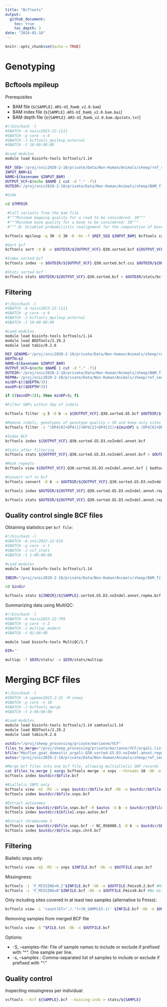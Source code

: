```yaml
---
title: "Bcftools"
output: 
  github_document:
    toc: true
    toc_depth: 3
date: "2024-01-18"
---
```


```r
knitr::opts_chunk$set(echo = TRUE)
```

# Genotyping
## Bcftools mpileup

Prerequisites \

* BAM file (`${SAMPLE}.ARS-UI_Ramb_v2.0.bam`) \
* BAM index file (`${SAMPLE}.ARS-UI_Ramb_v2.0.bam.bai`)\
* BAM depth file (`${SAMPLE}.ARS-UI_Ramb_v2.0.bam.dpstats.txt`)\

```bash
#!/bin/bash -l
#SBATCH -A naiss2023-22-1111
#SBATCH -p core -n 6
#SBATCH -J bcftools_mpileup_external
#SBATCH -t 10-00:00:00

#Load modules
module load bioinfo-tools bcftools/1.14

REF_SEQ='/proj/snic2020-2-10/private/Data/Non-Human/Animals/sheep/ref_seqs/ARS-UI_Ramb_v2.0/RepeatMasker/GCF_016772045.1_ARS-UI_Ramb_v2.0_genomic.fna'
INPUT_BAM=$1
NAME=$(basename $INPUT_BAM)
OUTPUT_VCF=$(echo $NAME | cut -d "." -f1)
OUTDIR='/proj/snic2020-2-10/private/Data/Non-Human/Animals/sheep/BAM_files/ARS-UI_Ramb_v2.0/VCF_PANELS/bcftools_mpileup'

#Code

cd $TMPDIR

 #Call variants from the bam file
 #"""Minimum mapping quality for a read to be considered: 30"""
 #"""Minimum base quality for a base to be considered: 30"""
 #"""-B: Disabled probabilistic realignment for the computation of base alignment quality (BAQ). BAQ is the Phred-scaled probability of a read base being misaligned. Applying this option greatly helps to reduce false SNPs caused by misalignments"""

bcftools mpileup -q 30 -Q 30 -B -Ou -f $REF_SEQ $INPUT_BAM| bcftools call -m -M -Ob -o ${OUTPUT_VCF}.Q30.bcf

#Sort bcf
bcftools sort -O b -o $OUTDIR/${OUTPUT_VCF}.Q30.sorted.bcf ${OUTPUT_VCF}.Q30.bcf

#Index sorted bcf
bcftools index -o $OUTDIR/${OUTPUT_VCF}.Q30.sorted.bcf.csi $OUTDIR/${OUTPUT_VCF}.Q30.sorted.bcf

#Stats sorted bcf
bcftools stats $OUTDIR/${OUTPUT_VCF}.Q30.sorted.bcf > $OUTDIR/stats/bcf_sorted/${OUTPUT_VCF}.Q30.sorted.bcf.stats.txt
```

## Filtering

```bash

#!/bin/bash -l
#SBATCH -A naiss2023-22-1111
#SBATCH -p core -n 6
#SBATCH -J bcftools_mpileup_external
#SBATCH -t 10-00:00:00

#Load modules
module load bioinfo-tools bcftools/1.14
module load BEDTools/2.29.2
module load tabix/0.2.6

REF_GENOME='/proj/snic2020-2-10/private/Data/Non-Human/Animals/sheep/ref_seqs/ARS-UI_Ramb_v2.0/RepeatMasker/GCF_016772045.1_ARS-UI_Ramb_v2.0_genomic.genome'
DEPTH=$2
NAME=$(basename $INPUT_BAM)
OUTPUT_VCF=$(echo $NAME | cut -d "." -f1)
OUTDIR='/proj/snic2020-2-10/private/Data/Non-Human/Animals/sheep/BAM_files/ARS-UI_Ramb_v2.0/VCF_PANELS/bcftools_mpileup'
REPMA='/proj/snic2020-2-10/private/Data/Non-Human/Animals/sheep/ref_seqs/ARS-UI_Ramb_v2.0/RepeatMasker/GCF_016772045.1_ARS-UI_Ramb_v2.0_genomic.repma.bed'
minDP=$(($DEPTH/3))
maxDP=$(($DEPTH*3))

if (($minDP<3)); then minDP=3; fi

#Filter SNPs within 5bp of indels

bcftools filter -g 5 -O b -o ${OUTPUT_VCF}.Q30.sorted.G5.bcf $OUTDIR/${OUTPUT_VCF}.Q30.sorted.bcf

#Remove indels, genotypes of genotype quality < 30 and keep only sites within depth thresholds
bcftools filter -i "(DP4[0]+DP4[1]+DP4[2]+DP4[3])>${minDP} & (DP4[0]+DP4[1]+DP4[2]+DP4[3])<${maxDP} & QUAL>=30 & INDEL=0" ${OUTPUT_VCF}.Q30.sorted.G5.bcf | bcftools annotate -x ^INFO/DP,INFO/DP4,^FORMAT/GT,FORMAT/PL -O b -o ${OUTPUT_VCF}.Q30.sorted.G5.D3.noIndel.annot.bcf

#Index BCF
bcftools index ${OUTPUT_VCF}.Q30.sorted.G5.D3.noIndel.annot.bcf

#Stats after filtering
bcftools stats ${OUTPUT_VCF}.Q30.sorted.G5.D3.noIndel.annot.bcf > $OUTDIR/stats/bcf_annot/${OUTPUT_VCF}.Q30.sorted.G5.D3.noIndel.annot.bcf.stats.txt

#Mask repeats
bcftools view ${OUTPUT_VCF}.Q30.sorted.G5.D3.noIndel.annot.bcf | bedtools intersect -a stdin -b $REPMA -g $REF_GENOME -header -sorted | bgzip -c > ${OUTPUT_VCF}.Q30.sorted.G5.D3.noIndel.annot.repma.vcf.gz

#Convert vcf to bcf
bcftools convert -O b -o $OUTDIR/${OUTPUT_VCF}.Q30.sorted.G5.D3.noIndel.annot.repma.bcf ${OUTPUT_VCF}.Q30.sorted.G5.D3.noIndel.annot.repma.vcf.gz

bcftools index $OUTDIR/${OUTPUT_VCF}.Q30.sorted.G5.D3.noIndel.annot.repma.bcf

bcftools stats $OUTDIR/${OUTPUT_VCF}.Q30.sorted.G5.D3.noIndel.annot.repma.bcf > $OUTDIR/stats/bcf_repma/${OUTPUT_VCF}.Q30.sorted.G5.D3.noIndel.annot.repma.bcf.stats.txt
```

## Quality control single BCF files

Obtaining statistics per `bcf file`:
```bash
#!/bin/bash -l
#SBATCH -A snic2022-22-618
#SBATCH -p core -n 1
#SBATCH -J vcf_stats
#SBATCH -t 1-00:00:00

#Load modules
module load bioinfo-tools bcftools/1.14

INDIR="/proj/snic2020-2-10/private/Data/Non-Human/Animals/sheep/BAM_files/ARS-UI_Ramb_v2.0/VCF_PANELS/bcftools_mpileup"

cd $indir

bcftools stats ${INDIR}/${SAMPLE}.sorted.G5.D3.noIndel.annot.repma.bcf	> ${INDIR}/stats/${SAMPLE}.sorted.G5.D3.noIndel.annot.repma.bcf.stats
```

Summarizing data using MultiQC:

```bash

#!/bin/bash -l
#SBATCH -A naiss2023-22-799
#SBATCH -p core -n 2
#SBATCH -J multiqc_modern
#SBATCH -t 02:00:00

module load bioinfo-tools MultiQC/1.7

DIR=''

multiqc -f $DIR/stats/ -o $DIR/stats/multiqc
```
# Merging BCF files

```bash
#!/bin/bash -l
#SBATCH -A uppmax2023-2-31 -M snowy
#SBATCH -p core -n 10
#SBATCH -J bcftools_merge
#SBATCH -t 2-00:00:00

#Load modules
module load bioinfo-tools bcftools/1.14 samtools/1.14
module load BEDTools/2.29.2
module load tabix/0.2.6

outdir="/proj/sheep_processing/private/marianne/VCF"
files_to_merge="/proj/sheep_processing/private/marianne/VCF/argali.list"
bfile="Mouflon_goat_domestic_argali.Q30.sorted.G5.D3.noIndel.annot.repma"
autos="/proj/snic2020-2-10/private/Data/Non-Human/Animals/sheep/ref_seqs/ARS-UI_Ramb_v2.0/RepeatMasker/GCF_016772045.1_ARS-UI_Ramb_v2.0_genomic.autos.bed"

#Merge bcf files into one bcf file, allowing multiallelic SNP records
cat $files_to_merge | xargs bcftools merge -m snps --threads 10 -Ob -o $outdir/$bfile.bcf
bcftools index $outdir/$bfile.bcf

#Biallelic SNPS only
bcftools view -m2 -M2 -v snps $outdir/$bfile.bcf -Ob -o $outdir/$bfile.snps.bcf
bcftools index $outdir/$bfile.snps.bcf

#Extract autosomes
bcftools view $outdir/$bfile.snps.bcf -R $autos -O b -o $outdir/${bfile}.snps.autos.bcf
bcftools index $outdir/${bfile}.snps.autos.bcf

#Extract chromosome X
bcftools view $outdir/$bfile.snps.bcf -r NC_056080.1 -O b -o $outdir/$bfile.snps.chrX.bcf
bcftools index $outdir/$bfile.snps.chrX.bcf
```


## Filtering

Biallelic snps only:
```bash
bcftools view -m2 -M2 -v snps $INFILE.bcf -Ob -o $OUTFILE.snps.bcf
```
Missingness:
```bash
bcftools -i 'F_MISSING<0.2'$INFILE.bcf -Ob -o $OUTFILE.Fmiss0.2.bcf #Maximum 20% of genotypes missing per site allowed
bcftools -i 'F_MISSING=0'$INFILE.bcf -Ob -o $OUTFILE.Fmiss0.bcf #No missing genotypes allowed
```
Only including sites covered in at least two samples (alternative to Fmiss):
```bash
bcftools view -i 'count(GT="./.")<(N_SAMPLES-1)' $INFILE.bcf -Ob -o $OUTFILE.snps.bcf
```

Removing samples from merged BCF file

```bash
bcftools view -S ^$FILE.txt -Ob -o $OUTFILE.bcf
```

Options:

* -S, --samples-file: File of sample names to include or exclude if prefixed with "^". One sample per line.
* -s, --samples : Comma-separated list of samples to include or exclude if prefixed with "^." 

## Quality control

Inspecting missingness per individual:

```bash

vcftools --bcf ${SAMPLE}.bcf --missing-indv > stats/${SAMPLE}

```

